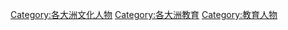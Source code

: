 [[Category:各大洲文化人物|Category:各大洲文化人物]]
[[Category:各大洲教育|Category:各大洲教育]]
[[Category:教育人物|Category:教育人物]]